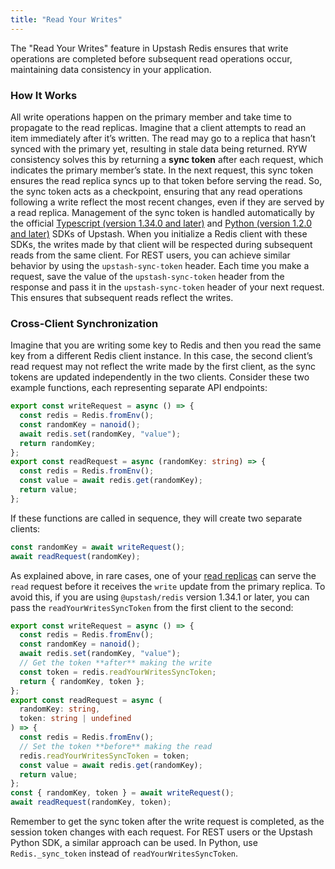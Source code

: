 ```yaml
---
title: "Read Your Writes"
---
```

The "Read Your Writes" feature in Upstash Redis ensures that write operations are completed before subsequent read operations occur, maintaining data consistency in your application.
### How It Works
All write operations happen on the primary member and take time to propagate to the read replicas. Imagine that a client attempts to read an item immediately after it’s written. The read may go to a replica that hasn’t synced with the primary yet, resulting in stale data being returned.
RYW consistency solves this by returning a **sync token** after each request, which indicates the primary member’s state. In the next request, this sync token ensures the read replica syncs up to that token before serving the read.
So, the sync token acts as a checkpoint, ensuring that any read operations following a write reflect the most recent changes, even if they are served by a read replica.
Management of the sync token is handled automatically by the official [Typescript (version 1.34.0 and later)](/redis/sdks/ts/overview) and [Python (version 1.2.0 and later)](/redis/sdks/py/overview) SDKs of Upstash. When you initialize a Redis client with these SDKs, the writes made by that client will be respected during subsequent reads from the same client.
For REST users, you can achieve similar behavior by using the `upstash-sync-token` header. Each time you make a request, save the value of the `upstash-sync-token` header from the response and pass it in the `upstash-sync-token` header of your next request. This ensures that subsequent reads reflect the writes.
### Cross-Client Synchronization
Imagine that you are writing some key to Redis and then you read the same key from a different Redis client instance. In this case, the second client’s read request may not reflect the write made by the first client, as the sync tokens are updated independently in the two clients.
Consider these two example functions, each representing separate API endpoints:
```ts
export const writeRequest = async () => {
  const redis = Redis.fromEnv();
  const randomKey = nanoid();
  await redis.set(randomKey, "value");
  return randomKey;
};
export const readRequest = async (randomKey: string) => {
  const redis = Redis.fromEnv();
  const value = await redis.get(randomKey);
  return value;
};
```
If these functions are called in sequence, they will create two separate clients:
```ts
const randomKey = await writeRequest();
await readRequest(randomKey);
```
As explained above, in rare cases, one of your [read replicas](/redis/features/globaldatabase#primary-region-and-read-regions) can serve the `read` request before it receives the `write` update from the primary replica. To avoid this, if you are using `@upstash/redis` version 1.34.1 or later, you can pass the `readYourWritesSyncToken` from the first client to the second:
```ts
export const writeRequest = async () => {
  const redis = Redis.fromEnv();
  const randomKey = nanoid();
  await redis.set(randomKey, "value");
  // Get the token **after** making the write
  const token = redis.readYourWritesSyncToken;
  return { randomKey, token };
};
export const readRequest = async (
  randomKey: string,
  token: string | undefined
) => {
  const redis = Redis.fromEnv();
  // Set the token **before** making the read
  redis.readYourWritesSyncToken = token;
  const value = await redis.get(randomKey);
  return value;
};
const { randomKey, token } = await writeRequest();
await readRequest(randomKey, token);
```
Remember to get the sync token after the write request is completed, as the session token changes with each request.
For REST users or the Upstash Python SDK, a similar approach can be used. In Python, use `Redis._sync_token` instead of `readYourWritesSyncToken`.